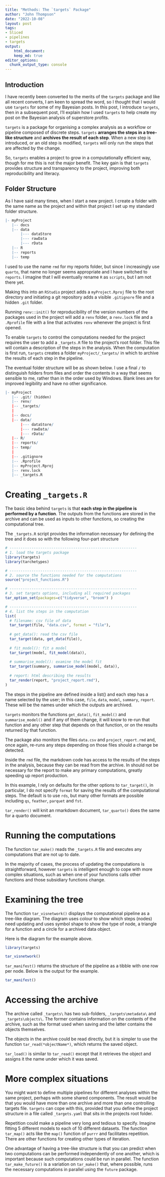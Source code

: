 ```yaml
---
title: "Methods: The `targets` Package"
author: "John Thompson"
date: "2022-10-08"
layout: post
tags:
- Sliced
- pipelines
- targets
output:
    html_document:
    keep_md: true
editor_options:
  chunk_output_type: console
---
```


## Introduction

I have recently been converted to the merits of the `targets` package and like all recent converts, I am keen to spread the word, so I thought that I would use `targets` for some of my Bayesian posts. In this post, I introduce `targets`, then in a subsequent post, I'll explain how I used `targets` to help create my post on the Bayesian analysis of superstore profits.

`targets` is a package for organising a complex analysis as a workflow or pipeline composed of discrete steps. `targets` **arranges the steps in a tree-like structure** and **archives the result of each step**. When a new step is introduced, or an old step is modified, `targets` will only run the steps that are affected by the change.

So, `targets` enables a project to grow in a computationally efficient way, though for me this is not the major benefit. The key gain is that `targets` provides structure and transparency to the project, improving both reproducibility and literacy.

## Folder Structure

As I have said many times, when I start a new project. I create a folder with the same name as the project and within that project I set up my standard folder structure.

```r
|- myProject
   |-- docs
   |-- data
       |--- dataStore
       |--- rawData
       |--- rData
   |-- R
   |-- reports
   |-- temp
```

I used to use the name `rmd` for my reports folder, but since I increasingly use `quarto`, that name no longer seems appropriate and I have switched to `reports`. I imagine that I will eventually rename `R` as `scripts`, but I am not there yet.

Making this into an `RStudio` project adds a `myProject.Rproj` file to the root directory and initiating a git repository adds a visible `.gitignore` file and a hidden `.git` folder.

Running `renv::init()` for reproducibility of the version numbers of the packages used in the project will add a `renv` folder, a `renv.lock` file and a `.Rprofile` file with a line that activates `renv` whenever the project is first opened.

To enable `targets` to control the computations needed for the project requires the user to add a `_targets.R` file to the project's root folder. This file will contain a description of the steps in the analysis. When the computation is first run, `targets` creates a folder `myProject/_targets/` in which to archive the results of each step in the pipeline.

The eventual folder structure will be as shown below. I use a final `/` to distinguish folders from files and order the contents in a way that seems sensible to me, rather than in the order used by Windows. Blank lines are for improved legibility and have no other significance.

```r
|- myProject
   |-- .git/ (hidden)
   |-- renv/
   |-- _targets/
   |
   |-- docs/
   |-- data/
       |--- dataStore/
       |--- rawData/
       |--- rData/
   |-- R/
   |-- reports/
   |-- temp/
   |
   |-- .gitignore
   |-- .Rprofile
   |-- myProject.Rproj
   |-- renv.lock
   |-- _targets.R
```

# Creating `_targets.R`

The basic idea behind `targets` is that **each step in the pipeline is performed by a function**. The outputs from the functions are stored in the archive and can be used as inputs to other functions, so creating the computational tree.

The `_targets.R` script provides the information necessary for defining the tree and it does so with the following four-part structure

```r
# ----------------------------------------------------------
# 1. load the targets package
library(targets)
library(tarchetypes)

# ----------------------------------------------------------
# 2. source the functions needed for the computations
source("project_functions.R")

# ----------------------------------------------------------
# 3. set targets options, including all required packages
tar_option_set(packages=c("tidyverse", "broom") )

# ----------------------------------------------------------
# 4. list the steps in the computation
list(
  # filename: csv file of data
  tar_target(file, "data.csv", format = "file"),
  
  # get_data(): read the csv file
  tar_target(data, get_data(file)),
  
  # fit_model(): fit a model
  tar_target(model, fit_model(data)),
  
  # summarise_model(): examine the model fit
  tar_target(summary, summarise_model(model, data)),
  
  # report: html describing the results
  tar_render(report, "project_report.rmd"),
)
```

The steps in the pipeline are defined inside a list() and each step has a name selected by the user; in this case, `file`, `data`, `model`, `summary`, `report`. These will be the names under which the outputs are archived.

`targets` monitors the functions `get_data()`, `fit_model()` and `summarise_model()` and if any of them change, it will know to re-run that function and any other step that depends on that function, or on the results returned by that function.

The package also monitors the files `data.csv` and `project_report.rmd` and, once again, re-runs any steps depending on those files should a change be detected.

Inside the `rmd` file, the markdown code has access to the results of the steps in the analysis, because they can be read from the archive. In should not be necessary for the report to make any primary computations, greatly speeding up report production.

In this example, I rely on defaults for the other options to `tar_target()`, in particular, I do not specify `format` for saving the results of the computational steps. The default is to use `rds`, but many other formats are possible including `qs`, `feather`, `parquet` and `fst`.

`tar_render()` will knit an rmarkdown document, `tar_quarto()` does the same for a quarto document.

# Running the computations

The function `tar_make()` reads the `_targets.R` file and executes any computations that are not up to date.

In the majority of cases, the process of updating the computations is straightforward, however `targets` is intelligent enough to cope with more complex situations, such as when one of your functions calls other functions and those subsidiary functions change.

# Examining the tree

The function `tar_visnetwork()` displays the computational pipeline as a tree-like diagram. The diagram uses colour to show which steps (nodes) need updating and uses symbol shape to show the type of node, a triangle for a function and a circle for a archived data object.

Here is the diagram for the example above.

```r
library(targets)

tar_visnetwork()
```

`tar_manifest()` returns the structure of the pipeline as a tibble with one row per node. Below is the output for the example.

```r
tar_manifest()
```

# Accessing the archive

The archive called `_targets\` has two sub-folders, `_targets\metadata\` and `_targets\objects\`. The former contains information on the contents of the archive, such as the format used when saving and the latter contains the objects themselves.

The objects in the archive could be read directly, but it is simpler to use the function `tar_read(*objectName*)`, which returns the saved object.

`tar_load()` is similar to `tar_read()` except that it retrieves the object and assigns it the name under which it was saved.

# More complex situations

You might want to define multiple pipelines for different analyses within the same project, perhaps with some shared components. The result would be that you would have more than one archive and more than one controlling targets file. `targets` can cope with this, provided that you define the project structure in a file called `_targets.yaml` that sits in the projects root folder.

Repetition could make a pipeline very long and tedious to specify. Imagine fitting 5 different models to each of 10 different datasets. The function `tar_map()` acts like the `map()` function of `purrr` and facilitates repetition. There are other functions for creating other types of iteration.

One advantage of having a tree-like structure is that you can predict when two computations can be performed independently of one another, which is important because such computations could be run in parallel. The function `tar_make_future()` is a variation on `tar_make()` that, where possible, runs the necessary computations in parallel using the `future` package.
